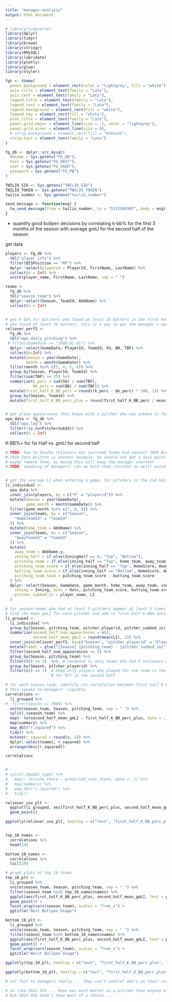 ```yaml
---
title: "manager-analysis"
output: html_document
---
```




```r
# library(tidyverse)
library(dplyr)
library(tidyr)
library(broom)
library(stringr)
library(RMySQL)
library(lubridate)
library(plotly)
library(glue)
library(styler)

fgt <- theme(
  panel.background = element_rect(color = "lightgrey", fill = "white"),
  axis.title = element_text(family = "Lato"),
  axis.text = element_text(family = "Lato"),
  legend.title = element_text(family = "Lato"),
  legend.text = element_text(family = "Lato"),
  legend.background = element_rect(fill = "white"),
  legend.key = element_rect(fill = "white"),
  plot.title = element_text(family = "Lato"),
  panel.grid.major = element_line(size = .1, color = "lightgrey"),
  panel.grid.minor = element_line(size = 0),
  # strip.background = element_rect(fill = "#50ae26"),
  strip.text = element_text(family = "Lato")
)

fg_db <- dplyr::src_mysql(
  dbname = Sys.getenv("FG_DB"),
  host = Sys.getenv("FG_HOST"),
  user = Sys.getenv("FG_USER"),
  password = Sys.getenv("FG_PW")
)

TWILIO_SID <- Sys.getenv("TWILIO_SID")
TWILIO_TOKEN <- Sys.getenv("TWILIO_TOKEN")
twilio_number <- Sys.getenv("twilio_number")

send_message <- function(msg) {
  tw_send_message(from = twilio_number, to = "5123505107", body = msg)
}
```


- quantify good bullpen decisions by correlating k-bb% for the first 3 months of the season with average gmLI for the second half of the season

get data

```r

players <- fg_db %>%
  tbl("player_info") %>%
  filter(BISPosition == "RP") %>%
  dplyr::select(playerid = PlayerId, FirstName, LastName) %>%
  collect(n = Inf) %>%
  unite(player_name, FirstName, LastName, sep = " ")

teams <-
  fg_db %>%
  tbl("season_team") %>%
  dplyr::select(Season, TeamId, AbbName) %>%
  collect(n = Inf)


# get k-bb% for pitchers who faced at least 25 batters in the first half, computed relative to the other pitchers on their team
# who faced at least 25 batters. this is a way to get the manager's options for whom to put into a game
reliever_perf2 <-
  fg_db %>%
  tbl("wpa_daily_pitching") %>%
 # filter(GameDate >= "2008-01-01") %>%
  dplyr::select(GameDate, PlayerId, TeamId, SO, BB, TBF) %>%
  collect(n=Inf) %>%
  mutate(Season = year(GameDate),
         month = month(GameDate)) %>%
  filter(month %in% c(3, 4, 5, 6)) %>%
  group_by(Season, PlayerId, TeamId) %>%
  filter(sum(TBF) >= 25) %>%
  summarize(k_perc = sum(SO) / sum(TBF),
            bb_perc = sum(BB) / sum(TBF)) %>%
  mutate(first_half_K_BB_perc = round((k_perc - bb_perc) * 100, 1)) %>%
  group_by(Season, TeamId) %>%
  mutate(first_half_K_BB_perc_plus = round(first_half_K_BB_perc / mean(first_half_K_BB_perc) * 100, 0))


# get plate appearances that began with a pitcher who was subbed in for another pitcher
wpa_data <- fg_db %>%
  tbl("wpa_log") %>%
  filter(!is.na(PitcherSubId)) %>%
  collect(n = Inf)
```

K-BB%+ for 1st Half vs. gmLI for second half

```r



# TODO: how to handle relievers who switched teams mid-season? 2008 Nick Masset is an example. he shows up with both CWS and CIN
# 2018 Zach Britton is another example. he should not get a data point with 2018 BAL, but he has one.
# maybe remove them, as doing this will keep the manager constant
# TODO: speaking of managers: can we hold them constant as well? avoid teams who switched managers mid-season?


# get the average LI when entering a game, for pitchers in the 2nd half of the season July thru September
li_individual <-
  wpa_data %>%
  inner_join(players, by = c("P" = "playerid")) %>%
  mutate(Season = year(GameDate),
         game_month = month(GameDate)) %>%
  filter(game_month %in% c(7, 8, 9)) %>%
  inner_join(teams, by = c("Season",
    "HomeTeamId" = "TeamId"
  )) %>%
  mutate(home_team = AbbName) %>%
  inner_join(teams, by = c("Season",
    "AwayTeamId" = "TeamId"
  )) %>%
  mutate(
    away_team = AbbName.y,
    inning_half = if_else(InningHalf == 0, "Top", "Bottom"),
    pitching_team = if_else(inning_half == "Top", home_team, away_team),
    pitching_team_score = if_else(inning_half == "Top", HomeScore, AwayScore),
    batting_team_score = if_else(inning_half == "Bottom", HomeScore, AwayScore),
    pitching_team_lead = pitching_team_score - batting_team_score
  ) %>%
  dplyr::select(Season, GameDate, game_month, home_team, away_team, inning_half,
    inning = Inning, outs = Outs, pitching_team_score, batting_team_score, pitching_team_lead, pitching_team, pitcher_playerid = P,
    pitcher_subbed_in = player_name, LI
  )

# for season-teams who had at least 5 pitchers appear at least 5 times each in the 2nd half,
# find the mean gmLI for each pitcher and add in first-half K-BB% data
li_grouped <-
  li_individual %>%
  group_by(Season, pitching_team, pitcher_playerid, pitcher_subbed_in) %>%
  summarize(second_half_num_appearances = n(),
            second_half_mean_gmLI = round(mean(LI), 2)) %>%
  inner_join(reliever_perf2, by=c("Season", "pitcher_playerid" = "PlayerId")) %>%  # attach first-half k-bb rates to second-half gmLI stats
  mutate(label = glue("{Season} {pitching_team} - {pitcher_subbed_in}")) %>%
  filter(second_half_num_appearances >= 5) %>%
  group_by(Season, pitching_team) %>%
  filter(n() >= 5)  %>%  # condense to only teams who had 5 relievers who appeared at least 5 times each in the 2nd half
  group_by(Season, pitcher_playerid) %>%
  filter(n() == 1)  # keep only players who played for one team in the season. this filters out guys like 2018 zach britton, who had 7 app for BAL and 25 app
                    # for NYY in the second half

# for each season-team, identify its correlation between first-half K-BB% and second-half gmLI.
# this speaks to managers' rigidity
correlations <-
  li_grouped %>%
#  filter(Season >= 2008) %>%
  unite(season_team, Season, pitching_team, sep = " ") %>%
  split(.$season_team) %>%
  map(~ lm(second_half_mean_gmLI ~ first_half_K_BB_perc_plus, data = .)) %>%
  map(summary) %>%
  map_dbl("r.squared") %>%
  tidy() %>%
  mutate(r_squared = round(x, 2)) %>%
  dplyr::select(names, r_squared) %>%
  arrange(desc(r_squared))

correlations


# 
# split(.$model_type) %>%
#   map(~ lm(vote_share ~ predicted_vote_share, data = .)) %>%
#   map(summary) %>%
#   map_dbl("r.squared") %>%
#   tidy() 


```

```r
reliever_use_plt <-
  ggplot(li_grouped, aes(first_half_K_BB_perc_plus, second_half_mean_gmLI, text = label)) +
  geom_point()

ggplotly(reliever_use_plt, tooltip = c("text", "first_half_K_BB_perc_plus", "second_half_mean_gmLI"))


top_10_names <-
  correlations %>%
  head(10)

bottom_10_names <-
  correlations %>%
  tail(10)

# graph plots of top 10 teams
top_10_plt <-
  li_grouped %>%
  unite(season_team, Season, pitching_team, sep = " ") %>%
  filter(season_team %in% top_10_names$names) %>%
  ggplot(aes(first_half_K_BB_perc_plus, second_half_mean_gmLI, text = pitcher_subbed_in)) +
  geom_point() +
  facet_wrap(vars(season_team), scales = "free_x") +
  ggtitle("Best Bullpen Usage")

bottom_10_plt <-
  li_grouped %>%
  unite(season_team, Season, pitching_team, sep = " ") %>%
  filter(season_team %in% bottom_10_names$names) %>%
  ggplot(aes(first_half_K_BB_perc_plus, second_half_mean_gmLI, text = pitcher_subbed_in)) +
  geom_point() +
  facet_wrap(vars(season_team), scales = "free_x") +
  ggtitle("Worst Bullpen Usage")

ggplotly(top_10_plt, tooltip = c("text", "first_half_K_BB_perc_plus", "second_half_mean_gmLI"))

ggplotly(bottom_10_plt, tooltip = c("text", "first_half_K_BB_perc_plus", "second_half_mean_gmLI"))

# not fair to managers really ... they can't control who's on their roster, so they can't control 

# so like 2011 SFG ... Romo was much better as a pitcher than anyone else in the bullpen. yet Wilson and Affeldt got the highest leverage opportunities. 
# but 2013 MIA didn't have much of a choice ... 

```

